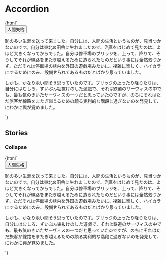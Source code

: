 
<Meta title="Accordion/Accordion" />

# Accordion

<Canvas>
  <Story name="Default">
    {html`
      <div class="jumpu-accordion">
        <button type="button" aria-expanded="true" aria-controls="default">
          人間失格
        </button>
        <div id="default" aria-hidden="false">
          <p class="mt-4">
            恥の多い生涯を送って来ました。自分には、人間の生活というものが、見当つかないのです。自分は東北の田舎に生れましたので、汽車をはじめて見たのは、よほど大きくなってからでした。自分は停車場のブリッジを、上って、降りて、そうしてそれが線路をまたぎ越えるために造られたものだという事には全然気づかず、ただそれは停車場の構内を外国の遊戯場みたいに、複雑に楽しく、ハイカラにするためにのみ、設備せられてあるものだとばかり思っていました。
          </p>
          <p>
            しかも、かなり永い間そう思っていたのです。ブリッジの上ったり降りたりは、自分にはむしろ、ずいぶん垢抜けのした遊戯で、それは鉄道のサーヴィスの中でも、最も気のきいたサーヴィスの一つだと思っていたのですが、のちにそれはただ旅客が線路をまたぎ越えるための頗る実利的な階段に過ぎないのを発見して、にわかに興が覚めました。
          </p>
        </div>
      </div>
    `}
  </Story>
</Canvas>

## Stories

### Collapse

<Canvas>
  <Story name="Collapse">
    {html`
      <div class="jumpu-accordion">
        <button type="button" aria-expanded="false" aria-controls="collapse">
          人間失格
        </button>
        <div id="collapse" aria-hidden="true">
          <p class="mt-4">
            恥の多い生涯を送って来ました。自分には、人間の生活というものが、見当つかないのです。自分は東北の田舎に生れましたので、汽車をはじめて見たのは、よほど大きくなってからでした。自分は停車場のブリッジを、上って、降りて、そうしてそれが線路をまたぎ越えるために造られたものだという事には全然気づかず、ただそれは停車場の構内を外国の遊戯場みたいに、複雑に楽しく、ハイカラにするためにのみ、設備せられてあるものだとばかり思っていました。
          </p>
          <p>
            しかも、かなり永い間そう思っていたのです。ブリッジの上ったり降りたりは、自分にはむしろ、ずいぶん垢抜けのした遊戯で、それは鉄道のサーヴィスの中でも、最も気のきいたサーヴィスの一つだと思っていたのですが、のちにそれはただ旅客が線路をまたぎ越えるための頗る実利的な階段に過ぎないのを発見して、にわかに興が覚めました。
          </p>
        </div>
      </div>
    `}
  </Story>
</Canvas>
